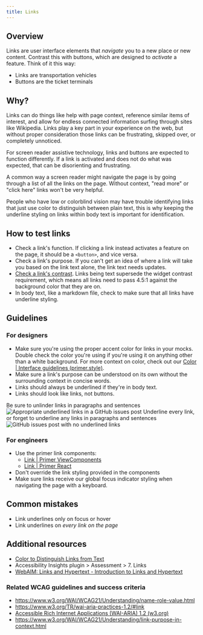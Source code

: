 ```yaml
---
title: Links
---
```


## Overview
Links are user interface elements that *navigate* you to a new place or new content. Contrast this with buttons, which are designed to *activate* a feature. Think of it this way: 
- Links are transportation vehicles
- Buttons are the ticket terminals 

## Why?
Links can do things like help with page context, reference similar items of interest, and allow for endless connected information surfing through sites like Wikipedia. Links play a key part in your experience on the web, but without proper consideration those links can be frustrating, skipped over, or completely unnoticed. 

For screen reader assistive technology, links and buttons are expected to function differently. If a link is activated and does not do what was expected, that can be disorienting and frustrating. 

A common way a screen reader might navigate the page is by going through a list of all the links on the page. Without context, "read more" or "click here" links won't be very helpful. 

People who have low or colorblind vision may have trouble identifying links that just use color to distinguish between plain text, this is why keeping the underline styling on links within body text is important for identification.

## How to test links
- Check a link's function. If clicking a link instead activates a feature on the page, it should be a `<button>`, and vice versa. 
- Check a link's purpose. If you can't get an idea of where a link will take you based on the link text alone, the link text needs updates. 
- [Check a link's contrast](https://webaim.org/resources/contrastchecker/). Links being text supersede the widget contrast requirement, which means all links need to pass 4.5:1 against the background color that they are on. 
- In body text, like a markdown file, check to make sure that all links have underline styling. 

## Guidelines

### For designers
- Make sure you're using the proper accent color for links in your mocks. Double check the color you're using if you're using it on anything other than a white background. For more context on color, check out our [Color | Interface guidelines (primer.style)](https://primer.style/design/foundations/color).
- Make sure a link's purpose can be understood on its own without the surrounding context in concise words. 
- Links should always be underlined if they're in body text. 
- Links should look like links, not buttons.

<DoDontContainer stacked>
    <Do>
        <Caption>Be sure to unlinder links in paragraphs and sentences</Caption>
        <img src="https://user-images.githubusercontent.com/40274682/157987879-8762ad9c-c287-4360-b55f-9d85658e874b.png" alt="Appropriate underlined links in a GitHub issues post">
    </Do>
    <Dont>
        <Caption>Underline every link, or forget to underline any links in paragraphs and sentences</Caption>
        <img src="https://user-images.githubusercontent.com/40274682/157987884-d1ba14ca-9844-44af-b648-5236dc513a16.png" alt="GitHub issues post with no underlined links">
    </Dont>
</DoDontContainer>

### For engineers
- Use the primer link components:
	- [Link | Primer ViewComponents](https://primer.style/view-components/components/link)
	- [Link | Primer React](https://primer.style/react/Link)
- Don't override the link styling provided in the components
- Make sure links receive our global focus indicator styling when navigating the page with a keyboard.

## Common mistakes
- Link underlines only on focus or hover
- Link underlines on *every link on the page*

## Additional resources
- [Color to Distinguish Links from Text](https://dequeuniversity.com/class/visual-design/color/distinguish-links-from-text)
- Accessibility Insights plugin > Assessment > 7. Links
- [WebAIM: Links and Hypertext - Introduction to Links and Hypertext](https://webaim.org/techniques/hypertext/)

### Related WCAG guidelines and success criteria
- https://www.w3.org/WAI/WCAG21/Understanding/name-role-value.html
- https://www.w3.org/TR/wai-aria-practices-1.2/#link
- [Accessible Rich Internet Applications (WAI-ARIA) 1.2 (w3.org)](https://www.w3.org/TR/wai-aria-1.2/#link)
- https://www.w3.org/WAI/WCAG21/Understanding/link-purpose-in-context.html